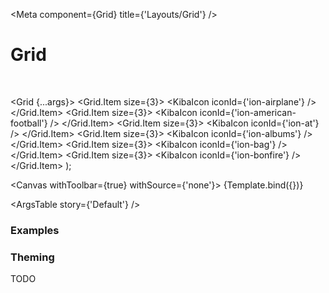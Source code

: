 

<Meta
  component={Grid}
  title={'Layouts/Grid'}
/>

# Grid

<br/>

  <Grid {...args}>
    <Grid.Item size={3}>
      <KibaIcon iconId={'ion-airplane'} />
    </Grid.Item>
    <Grid.Item size={3}>
      <KibaIcon iconId={'ion-american-football'} />
    </Grid.Item>
    <Grid.Item size={3}>
      <KibaIcon iconId={'ion-at'} />
    </Grid.Item>
    <Grid.Item size={3}>
      <KibaIcon iconId={'ion-albums'} />
    </Grid.Item>
    <Grid.Item size={3}>
      <KibaIcon iconId={'ion-bag'} />
    </Grid.Item>
    <Grid.Item size={3}>
      <KibaIcon iconId={'ion-bonfire'} />
    </Grid.Item>
  </Grid>
);

<Canvas withToolbar={true} withSource={'none'}>
  <Story name='Default' args={{}}>
    {Template.bind({})}
  </Story>
</Canvas>

<ArgsTable story={'Default'} />

### Examples

<Canvas>
  <Story name='All Different Sizes'>
    <Grid>
      <Grid.Item size={1}>
        <KibaIcon iconId={'ion-airplane'} />
      </Grid.Item>
      <Grid.Item size={2}>
        <KibaIcon iconId={'ion-american-football'} />
      </Grid.Item>
      <Grid.Item size={3}>
        <KibaIcon iconId={'ion-at'} />
      </Grid.Item>
      <Grid.Item size={4}>
        <KibaIcon iconId={'ion-albums'} />
      </Grid.Item>
      <Grid.Item size={5}>
        <KibaIcon iconId={'ion-bag'} />
      </Grid.Item>
      <Grid.Item size={6}>
        <KibaIcon iconId={'ion-bonfire'} />
      </Grid.Item>
    </Grid>
  </Story>
</Canvas>

### Theming

TODO
